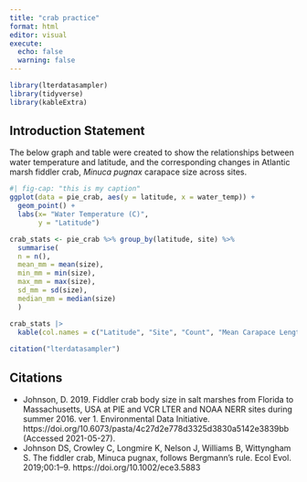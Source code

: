 ```yaml
---
title: "crab practice"
format: html
editor: visual
execute: 
  echo: false
  warning: false
---
```


```r
library(lterdatasampler)
library(tidyverse)
library(kableExtra)
```

## Introduction Statement

The below graph and table were created to show the relationships between water temperature and latitude, and the corresponding changes in Atlantic marsh fiddler crab, *Minuca pugnax* carapace size across sites.

```r
#| fig-cap: "this is my caption"
ggplot(data = pie_crab, aes(y = latitude, x = water_temp)) +
  geom_point() + 
  labs(x= "Water Temperature (C)",
       y = "Latitude")
```

```r
crab_stats <- pie_crab %>% group_by(latitude, site) %>% 
  summarise(
  n = n(), 
  mean_mm = mean(size),
  min_mm = min(size),
  max_mm = max(size),
  sd_mm = sd(size),
  median_mm = median(size)
  ) 

crab_stats |>
  kable(col.names = c("Latitude", "Site", "Count", "Mean Carapace Length (mm)", "Minimum Carapace Length (mm)", "Max Carapace Length (mm)", "Length Standard Deviation (mm)", "Length Median (mm)"))
  
citation("lterdatasampler")
```

## Citations

-   Johnson, D. 2019. Fiddler crab body size in salt marshes from Florida to Massachusetts, USA at PIE and VCR LTER and NOAA NERR sites during summer 2016. ver 1. Environmental Data Initiative. https://doi.org/10.6073/pasta/4c27d2e778d3325d3830a5142e3839bb (Accessed 2021-05-27).
-   Johnson DS, Crowley C, Longmire K, Nelson J, Williams B, Wittyngham S. The fiddler crab, Minuca pugnax, follows Bergmann’s rule. Ecol Evol. 2019;00:1–9. https://doi.org/10.1002/ece3.5883
